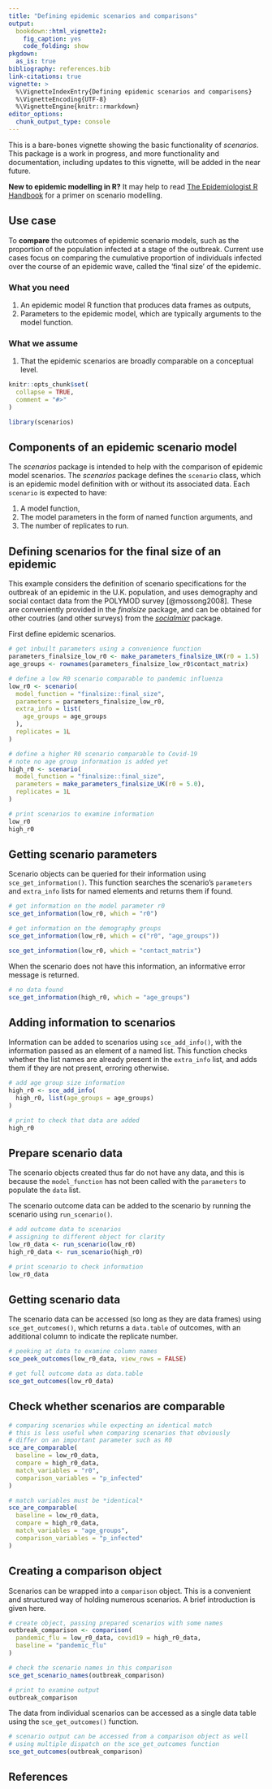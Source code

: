 ```yaml
---
title: "Defining epidemic scenarios and comparisons"
output:
  bookdown::html_vignette2:
    fig_caption: yes
    code_folding: show
pkgdown:
  as_is: true
bibliography: references.bib
link-citations: true
vignette: >
  %\VignetteIndexEntry{Defining epidemic scenarios and comparisons}
  %\VignetteEncoding{UTF-8}
  %\VignetteEngine{knitr::rmarkdown}
editor_options: 
  chunk_output_type: console
---
```


This is a bare-bones vignette showing the basic functionality of _scenarios_. This package is a work in progress, and more functionality and documentation, including updates to this vignette, will be added in the near future.

::: {.alert .alert-warning}
**New to epidemic modelling in R?** It may help to read [The Epidemiologist R Handbook](https://epirhandbook.com/en/epidemic-modeling.html) for a primer on scenario modelling.
:::

::: {.alert .alert-primary}
## Use case {-}

To **compare** the outcomes of epidemic scenario models, such as the proportion of the population infected at a stage of the outbreak. Current use cases focus on comparing the cumulative proportion of individuals infected over the course of an epidemic wave, called the 'final size' of the epidemic.
:::

::: {.alert .alert-secondary}
### What you need {-}

  1. An epidemic model R function that produces data frames as outputs,
  2. Parameters to the epidemic model, which are typically arguments to the model function.

### What we assume {-}

  1. That the epidemic scenarios are broadly comparable on a conceptual level.
:::

```r
knitr::opts_chunk$set(
  collapse = TRUE,
  comment = "#>"
)
```

```r
library(scenarios)
```

## Components of an epidemic scenario model

The _scenarios_ package is intended to help with the comparison of epidemic model scenarios.
The _scenarios_ package defines the `scenario` class, which is an epidemic model definition with or without its associated data.
Each `scenario` is expected to have:

1. A model function, 
2. The model parameters in the form of named function arguments, and
3. The number of replicates to run.

<!-- ::: {.alert .alert-secondary}
### Example of epidemic scenario model

::: -->

## Defining scenarios for the final size of an epidemic

<!-- Text about finalsize calculations here, with a box - link to finalsize website.
Set the scene for when this sort of comparison is likely to be necessary --- new epidemic outbreak, quick comparison of potential outcomes wanted. -->

This example considers the definition of scenario specifications for the outbreak of an epidemic in the U.K. population, and uses demography and social contact data from the POLYMOD survey [@mossong2008].
These are conveniently provided in the _finalsize_ package, and can be obtained for other coutries (and other surveys) from the _[socialmixr](https://epiforecasts.io/socialmixr/)_ package.

First define epidemic scenarios.

```r
# get inbuilt parameters using a convenience function
parameters_finalsize_low_r0 <- make_parameters_finalsize_UK(r0 = 1.5)
age_groups <- rownames(parameters_finalsize_low_r0$contact_matrix)

# define a low R0 scenario comparable to pandemic influenza
low_r0 <- scenario(
  model_function = "finalsize::final_size",
  parameters = parameters_finalsize_low_r0,
  extra_info = list(
    age_groups = age_groups
  ),
  replicates = 1L
)

# define a higher R0 scenario comparable to Covid-19
# note no age group information is added yet
high_r0 <- scenario(
  model_function = "finalsize::final_size",
  parameters = make_parameters_finalsize_UK(r0 = 5.0),
  replicates = 1L
)
```

```r
# print scenarios to examine information
low_r0
high_r0
```

## Getting scenario parameters

Scenario objects can be queried for their information using `sce_get_information()`. This function searches the scenario's `parameters` and `extra_info` lists for named elements and returns them if found.

```r
# get information on the model parameter r0
sce_get_information(low_r0, which = "r0")

# get information on the demography groups
sce_get_information(low_r0, which = c("r0", "age_groups"))

sce_get_information(low_r0, which = "contact_matrix")
```

When the scenario does not have this information, an informative error message is returned.

```r
# no data found
sce_get_information(high_r0, which = "age_groups")
```

## Adding information to scenarios

Information can be added to scenarios using `sce_add_info()`, with the information passed as an element of a named list. This function checks whether the list names are already present in the `extra_info` list, and adds them if they are not present, erroring otherwise.

```r
# add age group size information
high_r0 <- sce_add_info(
  high_r0, list(age_groups = age_groups)
)

# print to check that data are added
high_r0
```

## Prepare scenario data

The scenario objects created thus far do not have any data, and this is because the `model_function` has not been called with the `parameters` to populate the `data` list.

The scenario outcome data can be added to the scenario by running the scenario using `run_scenario()`.

```r
# add outcome data to scenarios
# assigning to different object for clarity
low_r0_data <- run_scenario(low_r0)
high_r0_data <- run_scenario(high_r0)
```

```r
# print scenario to check information
low_r0_data
```

## Getting scenario data

The scenario data can be accessed (so long as they are data frames) using `sce_get_outcomes()`, which returns a `data.table` of outcomes, with an additional column to indicate the replicate number.

```r
# peeking at data to examine column names
sce_peek_outcomes(low_r0_data, view_rows = FALSE)

# get full outcome data as data.table
sce_get_outcomes(low_r0_data)
```

## Check whether scenarios are comparable

```r
# comparing scenarios while expecting an identical match
# this is less useful when comparing scenarios that obviously
# differ on an important parameter such as R0
sce_are_comparable(
  baseline = low_r0_data,
  compare = high_r0_data,
  match_variables = "r0",
  comparison_variables = "p_infected"
)

# match variables must be *identical*
sce_are_comparable(
  baseline = low_r0_data,
  compare = high_r0_data,
  match_variables = "age_groups",
  comparison_variables = "p_infected"
)
```

## Creating a comparison object

Scenarios can be wrapped into a `comparison` object. This is a convenient and structured way of holding numerous scenarios. A brief introduction is given here.

```r
# create object, passing prepared scenarios with some names
outbreak_comparison <- comparison(
  pandemic_flu = low_r0_data, covid19 = high_r0_data,
  baseline = "pandemic_flu"
)

# check the scenario names in this comparison
sce_get_scenario_names(outbreak_comparison)

# print to examine output
outbreak_comparison
```

The data from individual scenarios can be accessed as a single data table using the `sce_get_outcomes()` function.

```r
# scenario output can be accessed from a comparison object as well
# using multiple dispatch on the sce_get_outcomes function
sce_get_outcomes(outbreak_comparison)
```

## References
